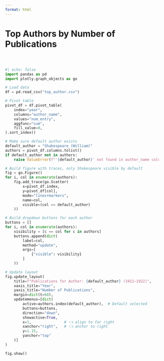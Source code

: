 ```yaml
---
format: html
---
```


<h1 class="page-top">Top Authors by Number of Publications</h1>

<div style="margin-top: 60px;"></div>

```python
#| echo: false
import pandas as pd
import plotly.graph_objects as go

# Load data
df = pd.read_csv("top_author.csv")

# Pivot table
pivot_df = df.pivot_table(
    index="year",
    columns="author_name",
    values="num_entry",
    aggfunc="sum",
    fill_value=0,
).sort_index()

# Make sure default author exists
default_author = "Shakespeare (William)"
authors = pivot_df.columns.tolist()
if default_author not in authors:
    raise ValueError(f"'{default_author}' not found in author_name column.")

# Build figure with traces, only Shakespeare visible by default
fig = go.Figure()
for i, col in enumerate(authors):
    fig.add_trace(go.Scatter(
        x=pivot_df.index,
        y=pivot_df[col],
        mode="lines+markers",
        name=col,
        visible=(col == default_author)
    ))

# Build dropdown buttons for each author
buttons = []
for i, col in enumerate(authors):
    visibility = [c == col for c in authors]
    buttons.append(dict(
        label=col,
        method="update",
        args=[
            {"visible": visibility}
        ]
    ))

# Update layout
fig.update_layout(
    title=f"Publications for Author: {default_author} (1912–1922)",
    xaxis_title="Year",
    yaxis_title="Number of Publications",
    margin=dict(t=60),
    updatemenus=[dict(
        active=authors.index(default_author),  # Default selected
        buttons=buttons,
        direction="down",
        showactive=True,
        x=1,               # 👈 align to far right
        xanchor="right",   # 👈 anchor to right
        y=1.15,
        yanchor="top"
    )]
)

fig.show()

```